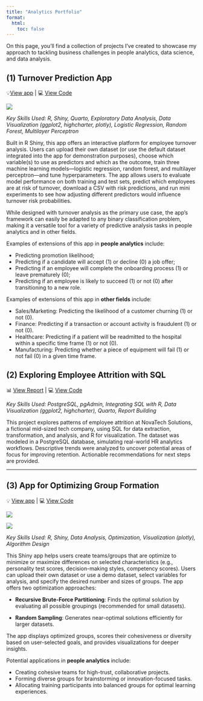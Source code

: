 ```yaml
---
title: "Analytics Portfolio"
format:
  html:
    toc: false
---
```


On this page, you’ll find a collection of projects I’ve created to showcase my approach to tackling business challenges in people analytics, data science, and data analysis.

## **(1) Turnover Prediction App**

💡[View app](https://5yurvz-claudiecoulombe.shinyapps.io/turnover_analysis/) \| 💻 [View Code](https://github.com/claudiecoulombe/claudiecoulombe.github.io/tree/main/employee_turnover_app)

![](images/clipboard-2506617704.png)

*Key Skills Used: R, Shiny, Quarto, Exploratory Data Analysis, Data Visualization (ggplot2, highcharter, plotly), Logistic Regression, Random Forest, Multilayer Perceptron*

Built in R Shiny, this app offers an interactive platform for employee turnover analysis. Users can upload their own dataset (or use the default dataset integrated into the app for demonstration purposes), choose which variable(s) to use as predictors and which as the outcome, train three machine learning models—logistic regression, random forest, and multilayer perceptron—and tune hyperparameters. The app allows users to evaluate model performance on both training and test sets, predict which employees are at risk of turnover, download a CSV with risk predictions, and run mini experiments to see how adjusting different predictors would influence turnover risk probabilities.

While designed with turnover analysis as the primary use case, the app's framework can easily be adapted to any binary classification problem, making it a versatile tool for a variety of predictive analysis tasks in people analytics and in other fields.

Examples of extensions of this app in **people analytics** include:

-   Predicting promotion likelihood;
-   Predicting if a candidate will accept (1) or decline (0) a job offer;
-   Predicting if an employee will complete the onboarding process (1) or leave prematurely (0);
-   Predicting if an employee is likely to succeed (1) or not (0) after transitioning to a new role.

Examples of extensions of this app in **other fields** include:

-   Sales/Marketing: Predicting the likelihood of a customer churning (1) or not (0).
-   Finance: Predicting if a transaction or account activity is fraudulent (1) or not (0).
-   Healthcare: Predicting if a patient will be readmitted to the hospital within a specific time frame (1) or not (0).
-   Manufacturing: Predicting whether a piece of equipment will fail (1) or not fail (0) in a given time frame.

## (2) Exploring Employee Attrition with SQL

📊 [View Report](../attrition_analysis_SQL/docs/employee_attrition_sql.html) \| 💻 [View Code](https://github.com/claudiecoulombe/claudiecoulombe.github.io/tree/main/attrition_analysis_SQL)

*Key Skills Used: PostgreSQL, pgAdmin, Integrating SQL with R, Data Visualization (ggplot2, highcharter), Quarto, Report Building*

This project explores patterns of employee attrition at NovaTech Solutions, a fictional mid-sized tech company, using SQL for data extraction, transformation, and analysis, and R for visualization. The dataset was modeled in a PostgreSQL database, simulating real-world HR analytics workflows. Descriptive trends were analyzed to uncover potential areas of focus for improving retention. Actionable recommendations for next steps are provided.

------------------------------------------------------------------------

## (3) App for Optimizing Group Formation

💡 [View app](https://5yurvz-claudiecoulombe.shinyapps.io/group_formation_app/) \| 💻 [View Code](https://github.com/claudiecoulombe/claudiecoulombe.github.io/tree/main/forming_groups/group_formation_app)

![](images/clipboard-2877337497.png)

![](images/clipboard-2475268341.png)

*Key Skills Used: R, Shiny, Data Analysis, Optimization, Visualization (plotly), Algorithm Design*

This Shiny app helps users create teams/groups that are optimize to minimize or maximize differences on selected characteristics (e.g., personality test scores, decision-making styles, competency scores). Users can upload their own dataset or use a demo dataset, select variables for analysis, and specify the desired number and sizes of groups. The app offers two optimization approaches:

-   **Recursive Brute-Force Partitioning**: Finds the optimal solution by evaluating all possible groupings (recommended for small datasets).

-   **Random Sampling**: Generates near-optimal solutions efficiently for larger datasets.

The app displays optimized groups, scores their cohesiveness or diversity based on user-selected goals, and provides visualizations for deeper insights.

Potential applications in **people analytics** include:

-   Creating cohesive teams for high-trust, collaborative projects.
-   Forming diverse groups for brainstorming or innovation-focused tasks.
-   Allocating training participants into balanced groups for optimal learning experiences.
